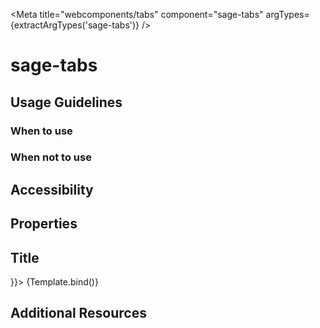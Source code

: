 

<Meta title="webcomponents/tabs" component="sage-tabs" argTypes={extractArgTypes('sage-tabs')} />


# sage-tabs

 
## Usage Guidelines

### When to use

### When not to use


## Accessibility

## Properties

<ArgsTable of="sage-tabs" />

## Title

<Canvas>
  <Story name="Default" args={{ 
    slot: "tabs story",
    
  }}>
    {Template.bind()}
  </Story>
</Canvas>

## Additional Resources

